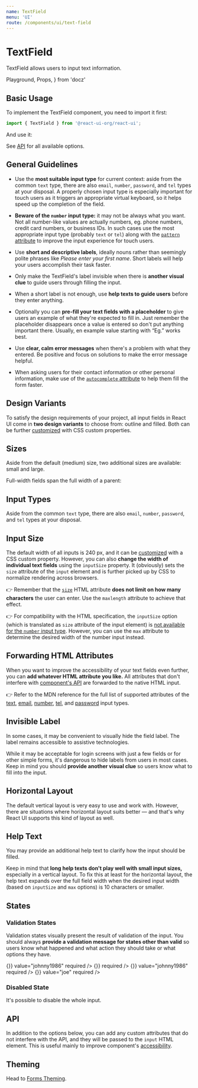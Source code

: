 ```yaml
---
name: TextField
menu: 'UI'
route: /components/ui/text-field
---
```


# TextField

TextField allows users to input text information.

  Playground,
  Props,
} from 'docz'

## Basic Usage

To implement the TextField component, you need to import it first:

```js
import { TextField } from '@react-ui-org/react-ui';
```

And use it:

<Playground>
  <TextField id="my-text-field" label="First name" />
</Playground>

See [API](#api) for all available options.

## General Guidelines

- Use the **most suitable input type** for current context: aside from the
  common `text` type, there are also `email`, `number`, `password`, and `tel`
  types at your disposal. A properly chosen input type is especially important
  for touch users as it triggers an appropriate virtual keyboard, so it helps
  speed up the completion of the field.

- **Beware of the `number` input type:** it may not be always what you want.
  Not all number-like values are actually numbers, eg. phone numbers, credit
  card numbers, or business IDs. In such cases use the most appropriate input
  type (probably `text` or `tel`) along with the
  [`pattern` attribute](https://developer.mozilla.org/en-US/docs/Web/HTML/Attributes/pattern)
  to improve the input experience for touch users.

- Use **short and descriptive labels**, ideally nouns rather than seemingly
  polite phrases like _Please enter your first name_. Short labels will help
  your users accomplish their task faster.

- Only make the TextField's label invisible when there is **another visual
  clue** to guide users through filling the input.

- When a short label is not enough, use **help texts to guide users** before
  they enter anything.

- Optionally you can **pre-fill your text fields with a placeholder** to give
  users an example of what they're expected to fill in. Just remember the
  placeholder disappears once a value is entered so don't put anything important
  there. Usually, en example value starting with “Eg.” works best.

- Use **clear, calm error messages** when there's a problem with what they
  entered. Be positive and focus on solutions to make the error message helpful.

- When asking users for their contact information or other personal information,
  make use of the
  [`autocomplete` attribute](https://developer.mozilla.org/en-US/docs/Web/HTML/Attributes/autocomplete)
  to help them fill the form faster.

## Design Variants

To satisfy the design requirements of your project, all input fields in React UI
come in **two design variants** to choose from: outline and filled. Both can be
further [customized](/customize/theming) with CSS custom properties.

<Playground>
  <TextField
    id="my-text-field-outline"
    label="First name"
  />
  <TextField
    id="my-text-field-filled"
    label="First name"
    variant="filled"
  />
</Playground>

## Sizes

Aside from the default (medium) size, two additional sizes are available: small
and large.

<Playground>
  <TextField
    id="my-text-field-outline-small"
    label="First name"
    size="small"
  />
  <TextField
    id="my-text-field-outline-medium"
    label="First name"
  />
  <TextField
    id="my-text-field-outline-large"
    label="First name"
    size="large"
  />
  <TextField
    id="my-text-field-filled-small"
    label="First name"
    size="small"
    variant="filled"
  />
  <TextField
    id="my-text-field-filled-medium"
    label="First name"
    variant="filled"
  />
  <TextField
    id="my-text-field-filled-large"
    label="First name"
    size="large"
    variant="filled"
  />
</Playground>

Full-width fields span the full width of a parent:

<Playground>
  <TextField
    id="my-text-field-outline-full-width"
    label="First name"
    fullWidth
  />
  <TextField
    id="my-text-field-filled-full-width"
    label="First name"
    variant="filled"
    fullWidth
  />
</Playground>

## Input Types

Aside from the common `text` type, there are also `email`, `number`, `password`,
and `tel` types at your disposal.

<Playground>
  <TextField
    id="my-text-field-outline-input-type-email"
    label="Email"
    type="email"
  />
  <TextField
    id="my-text-field-filled-input-type-email"
    label="Email"
    variant="filled"
    type="email"
  />
  <TextField
    id="my-text-field-outline-input-type-number"
    label="Age"
    type="number"
  />
  <TextField
    id="my-text-field-filled-input-type-number"
    label="Age"
    variant="filled"
    type="number"
  />
  <TextField
    id="my-text-field-outline-input-type-password"
    label="Password"
    type="password"
  />
  <TextField
    id="my-text-field-filled-input-type-password"
    label="Password"
    variant="filled"
    type="password"
  />
  <TextField
    id="my-text-field-outline-input-type-tel"
    label="Phone"
    type="tel"
  />
  <TextField
    id="my-text-field-filled-input-type-tel"
    label="Phone"
    variant="filled"
    type="tel"
  />
</Playground>

## Input Size

The default width of all inputs is 240 px, and it can be
[customized](/customize/theming) with a CSS custom property. However, you
can also **change the width of individual text fields** using the `inputSize`
property. It (obviously) sets the `size` attribute of the `input` element and is
further picked up by CSS to normalize rendering across browsers.

👉 Remember that the
[`size`](https://developer.mozilla.org/en-US/docs/Web/HTML/Element/input/text#size)
HTML attribute **does not limit on how many characters** the user can enter. Use
the `maxlength` attribute to achieve that effect.

👉 For compatibility with the HTML specification, the `inputSize` option (which
is translated as `size` attribute of the input element) is
[not available for the `number` input type](https://developer.mozilla.org/en-US/docs/Web/HTML/Element/input/number#Controlling_input_size).
However, you can use the `max` attribute to determine the desired width of the
number input instead.

<Playground>
  <TextField
    id="my-text-field-outline-input-size"
    inputSize={3}
    label="Title"
  />
  <TextField
    id="my-text-field-filled-input-size"
    inputSize={3}
    label="Title"
    variant="filled"
  />
  <TextField
    id="my-text-field-outline-input-size-number"
    label="Age"
    min={13}
    max={120}
    type="number"
  />
  <TextField
    id="my-text-field-filled-input-size-number"
    label="Age"
    min={13}
    max={120}
    variant="filled"
    type="number"
  />
</Playground>

## Forwarding HTML Attributes

When you want to improve the accessibility of your text fields even further, you
can **add whatever HTML attribute you like.** All attributes that don't
interfere with [component's API](#api) are forwarded to the native HTML input.

<Playground>
  <TextField
    id="my-text-field-outline-forwarding"
    label="Address"
    autoComplete="street-address"
    minLength={3}
    maxLength={80}
  />
  <TextField
    id="my-text-field-filled-forwarding"
    label="Address"
    variant="filled"
    autoComplete="street-address"
    minLength={3}
    maxLength={80}
  />
</Playground>

👉 Refer to the MDN reference for the full list of supported attributes of the
[text](https://developer.mozilla.org/en-US/docs/Web/HTML/Element/input/text),
[email](https://developer.mozilla.org/en-US/docs/Web/HTML/Element/input/email),
[number](https://developer.mozilla.org/en-US/docs/Web/HTML/Element/input/number),
[tel](https://developer.mozilla.org/en-US/docs/Web/HTML/Element/input/tel), and
[password](https://developer.mozilla.org/en-US/docs/Web/HTML/Element/input/password)
input types.

## Invisible Label

In some cases, it may be convenient to visually hide the field label. The label
remains accessible to assistive technologies.

While it may be acceptable for login screens with just a few fields or for other
simple forms, it's dangerous to hide labels from users in most cases. Keep in
mind you should **provide another visual clue** so users know what to fill into
the input.

<Playground>
  <TextField
    id="my-text-field-outline-hidden-label"
    label="User name"
    isLabelVisible={false}
    placeholder="Eg. john@example.com"
  />
  <TextField
    id="my-text-field-filled-hidden-label"
    label="User name"
    isLabelVisible={false}
    variant="filled"
    placeholder="Eg. john@example.com"
  />
</Playground>

## Horizontal Layout

The default vertical layout is very easy to use and work with. However, there
are situations where horizontal layout suits better — and that's why React UI
supports this kind of layout as well.

<Playground>
  <TextField
    id="my-text-field-outline-input-size-horizontal"
    inputSize={3}
    label="Title"
    layout="horizontal"
  />
  <TextField
    id="my-text-field-filled-input-size-horizontal"
    inputSize={3}
    label="Title"
    layout="horizontal"
    variant="filled"
  />
  <TextField
    id="my-text-field-outline-horizontal"
    label="First name"
    layout="horizontal"
  />
  <TextField
    id="my-text-field-filled-horizontal"
    label="First name"
    layout="horizontal"
    variant="filled"
  />
  <TextField
    id="my-text-field-outline-horizontal-full-width"
    label="First name"
    layout="horizontal"
    fullWidth
  />
  <TextField
    id="my-text-field-filled-horizontal-full-width"
    label="First name"
    layout="horizontal"
    variant="filled"
    fullWidth
  />
  <TextField
    id="my-text-field-outline-horizontal-full-width-invisible-label"
    isLabelVisible={false}
    label="First name"
    layout="horizontal"
    placeholder="First name"
    fullWidth
  />
  <TextField
    id="my-text-field-filled-horizontal-full-width-invisible-label"
    isLabelVisible={false}
    label="First name"
    layout="horizontal"
    placeholder="First name"
    variant="filled"
    fullWidth
  />
</Playground>

## Help Text

You may provide an additional help text to clarify how the input should be
filled.

<Playground>
  <TextField
    id="my-text-field-outline-help-text"
    label="First name"
    helpText="Choose one or more kinds of fruit to feel happy."
  />
  <TextField
    id="my-text-field-filled-help-text"
    label="First name"
    variant="filled"
    helpText="Choose one or more kinds of fruit to feel happy."
  />
  <TextField
    id="my-text-field-outline-help-text-horizontal"
    label="First name"
    layout="horizontal"
    helpText="Choose one or more kinds of fruit to feel happy."
  />
  <TextField
    id="my-text-field-filled-help-text-horizontal"
    label="First name"
    layout="horizontal"
    helpText="Choose one or more kinds of fruit to feel happy."
    variant="filled"
  />
  <TextField
    id="my-text-field-outline-help-text-horizontal-full-width"
    label="First name"
    layout="horizontal"
    helpText="Choose one or more kinds of fruit to feel happy."
    fullWidth
  />
  <TextField
    id="my-text-field-filled-help-text-horizontal-full-width"
    label="First name"
    layout="horizontal"
    variant="filled"
    helpText="Choose one or more kinds of fruit to feel happy."
    fullWidth
  />
</Playground>

Keep in mind that **long help texts don't play well with small input sizes,**
especially in a vertical layout. To fix this at least for the horizontal layout,
the help text expands over the full field width when the desired input width
(based on `inputSize` and `max` options) is 10 characters or smaller.

<Playground>
  <TextField
    id="my-text-field-outline-help-text-input-size-horizontal"
    inputSize={3}
    label="Title"
    layout="horizontal"
    helpText="What academic degree do you hold?"
  />
  <TextField
    id="my-text-field-filled-help-text-input-size-horizontal"
    inputSize={3}
    label="Title"
    layout="horizontal"
    variant="filled"
    helpText="What academic degree do you hold?"
  />
  <TextField
    id="my-text-field-outline-help-text-input-size-number-horizontal"
    label="Age"
    layout="horizontal"
    min={13}
    max={120}
    type="number"
    helpText="How old do you see yourself?"
  />
  <TextField
    id="my-text-field-filled-help-text-input-size-number-horizontal"
    label="Age"
    layout="horizontal"
    min={13}
    max={120}
    variant="filled"
    type="number"
    helpText="How old do you see yourself?"
  />
</Playground>

## States

### Validation States

Validation states visually present the result of validation of the input. You
should always **provide a validation message for states other than valid** so
users know what happened and what action they should take or what options they
have.

<Playground>
  <TextField
    id="my-text-field-outline-success"
    label="User name"
    validationState="valid"
    validationText="Looks good!"
    changeHandler={() => {}}
    value="johnny1986"
    required
  />
  <TextField
    id="my-text-field-outline-warning"
    label="User name"
    validationState="warning"
    validationText="Account with this name already exists, pick a different one."
    value="joe"
    changeHandler={() => {}}
    required
  />
  <TextField
    id="my-text-field-outline-error"
    label="User name"
    validationState="invalid"
    validationText="Please enter a user name of your choice."
    required
  />
  <TextField
    id="my-text-field-filled-success"
    label="User name"
    validationState="valid"
    validationText="Looks good!"
    variant="filled"
    changeHandler={() => {}}
    value="johnny1986"
    required
  />
  <TextField
    id="my-text-field-filled-warning"
    label="User name"
    validationState="warning"
    validationText="Account with this name already exists, pick a different one."
    variant="filled"
    changeHandler={() => {}}
    value="joe"
    required
  />
  <TextField
    id="my-text-field-filled-error"
    label="User name"
    validationState="invalid"
    validationText="Please enter a user name of your choice."
    variant="filled"
    required
  />
</Playground>

### Disabled State

It's possible to disable the whole input.

<Playground>
  <TextField
    id="my-text-field-outline-disabled"
    label="First name"
    value="John"
    disabled
  />
  <TextField
    id="my-text-field-filled-disabled"
    label="First name"
    variant="filled"
    value="John"
    disabled
  />
</Playground>

## API

In addition to the options below, you can add any custom attributes that do not
interfere with the API, and they will be passed to the `input` HTML element.
This is useful mainly to improve component's
[accessibility](#forwarding-html-attributes).

<Props table of={TextField} />

## Theming

Head to [Forms Theming](/customize/theming#forms).
